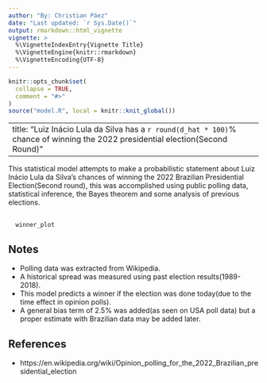 ```yaml
---
author: "By: Christian Páez"
date: "Last updated: `r Sys.Date()`"
output: rmarkdown::html_vignette
vignette: >
  %\VignetteIndexEntry{Vignette Title}
  %\VignetteEngine{knitr::rmarkdown}
  %\VignetteEncoding{UTF-8}
---
```


```r
knitr::opts_chunk$set(
  collapse = TRUE,
  comment = "#>"
)
source("model.R", local = knitr::knit_global())
```
---
title: "Luiz Inácio Lula da Silva has a `r round(d_hat * 100)`% chance of winning the 2022 presidential election(Second Round)"
---

This statistical model attempts to make a probabilistic statement about Luiz Inácio Lula da Silva's chances of winning the 2022 Brazilian Presidential Election(Second round), this was accomplished using public polling data, statistical inference, the Bayes theorem and some analysis of previous elections.

##

```r
  winner_plot
```

## Notes

- Polling data was extracted from Wikipedia.    
- A historical spread was measured using past election results(1989-2018).
- This model predicts a winner if the election was done today(due to the time effect in opinion polls).
- A general bias term of 2.5% was added(as seen on USA poll data) but a proper estimate with Brazilian data may be added later.

## References
- https://en.wikipedia.org/wiki/Opinion_polling_for_the_2022_Brazilian_presidential_election
